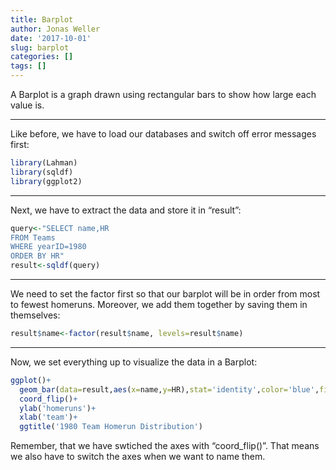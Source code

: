 ```yaml
---
title: Barplot
author: Jonas Weller
date: '2017-10-01'
slug: barplot
categories: []
tags: []
---
```


A Barplot is a graph drawn using rectangular bars to show how large each value is. 

<!--more-->

***

Like before, we have to load our databases and switch off error messages first:
```r
library(Lahman)
library(sqldf)
library(ggplot2)
```

***

Next, we have to extract the data and store it in "result":
```r
query<-"SELECT name,HR
FROM Teams 
WHERE yearID=1980
ORDER BY HR"
result<-sqldf(query)
```

***

We need to set the factor first so that our barplot will be in order from most to fewest homeruns. Moreover, we add them together by saving them in themselves:
```r
result$name<-factor(result$name, levels=result$name)
```

***

Now, we set everything up to visualize the data in a Barplot:
```r
ggplot()+
  geom_bar(data=result,aes(x=name,y=HR),stat='identity',color='blue',fill='white')+
  coord_flip()+
  ylab('homeruns')+
  xlab('team')+
  ggtitle('1980 Team Homerun Distribution')
```

Remember, that we have swtiched the axes with "coord_flip()". That means we also have to switch the axes when we want to name them. 
